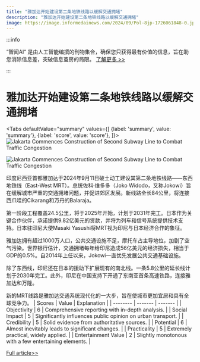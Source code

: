 ```yaml
---
title: "雅加达开始建设第二条地铁线路以缓解交通拥堵"
description: "雅加达开始建设第二条地铁线路以缓解交通拥堵"
image: https://image.informedainews.com/2024/09/Pol-8jp-1726061848-0.jpg
---
```



:::info

“智闻AI“ 是由人工智能编撰的刊物集合，确保您只获得最有价值的信息，旨在助您消除信息差，突破信息茧房的局限。  [了解更多 >>](/)

:::

# 雅加达开始建设第二条地铁线路以缓解交通拥堵


<Tabs
	defaultValue="summary"
	values={[
	{label: 'summary', value: 'summary'},
	{label: 'score', value: 'score'},
]}>
<TabItem value="summary">
<img
  src="https://image.informedainews.com/2024/09/Pol-8jp-1726061848-0.jpg"
  alt="Jakarta Commences Construction of Second Subway Line to Combat Traffic Congestion"
/>

<img
  src="https://image.informedainews.com/2024/09/Pol-Sh6-1726061848-1.jpg"
  alt="Jakarta Commences Construction of Second Subway Line to Combat Traffic Congestion"
/>



印度尼西亚首都雅加达于2024年9月11日破土动工建设其第二条地铁线路——东西地铁线（East-West MRT）。总统佐科·维多多（Joko Widodo，又称Jokowi）旨在缓解城市严重的交通拥堵问题，并促进郊区发展。新线路全长84公里，将连接西爪哇的Cikarang和万丹的Balaraja。

第一阶段工程覆盖24.5公里，将于2025年开始，计划于2031年完工。日本作为关键合作伙伴，承诺提供9.82亿美元的贷款，并将为列车和信号系统提供技术支持。日本驻印尼大使Masaki Yasushi将MRT视为印尼与日本经济合作的象征。

雅加达拥有超过1000万人口，公共交通设施不足，摩托车占主导地位，加剧了空气污染。世界银行估计，交通拥堵每年给印尼造成56亿美元的经济损失，相当于GDP的0.5%。自2014年上任以来，Jokowi一直优先发展公共交通基础设施。

除了东西线，印尼还在日本的援助下扩展现有的南北线。一条5.8公里的延长线计划于2030年完工。此外，印尼在中国支持下开通了东南亚首条高速铁路，连接雅加达和万隆。

新的MRT线路是雅加达交通系统现代化的一大步，旨在使城市更加宜居和具有全球竞争力。
</TabItem>
<TabItem value="score">
	| Scores     | Value   | Explanation |
	| -------- | ------- | ------- |
	| Objectivity  | 6    | Comprehensive reporting with in-depth analysis.    |
	| Social Impact | 5     | Significantly influences public opinion on urban transport.    |
	| Credibility    | 5    | Solid evidence from authoritative sources.    |
	| Potential    | 6    | Almost inevitably leads to significant changes.    |
	| Practicality    | 5    | Extremely practical, widely applied.    |
	| Entertainment Value    | 2    | Slightly monotonous with a few entertaining elements.    |
</TabItem>
</Tabs>

[Full article>>](https://asia.nikkei.com/Business/Transportation/Jakarta-breaks-ground-on-new-subway-in-bid-to-ease-traffic)

